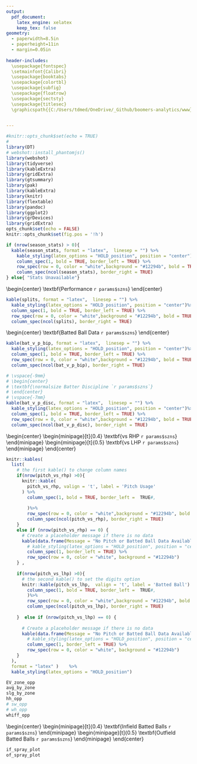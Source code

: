 ```yaml
---
output:
  pdf_document: 
    latex_engine: xelatex
    keep_tex: false
geometry: 
  - paperwidth=8.5in
  - paperheight=11in
  - margin=0.05in 
 
header-includes:
  \usepackage{fontspec}
  \setmainfont{Calibri}
  \usepackage{booktabs}
  \usepackage{colortbl}
  \usepackage{subfig}
  \usepackage{floatrow}
  \usepackage{sectsty}
  \usepackage{titlesec}
  \graphicspath{{C:/Users/tdmed/OneDrive/_Github/boomers-analytics/www}}
 

---
```

```r
#knitr::opts_chunk$set(echo = TRUE)
#
library(DT)
# webshot::install_phantomjs()
library(webshot)
library(tidyverse)
library(kableExtra)
library(gridExtra)
library(gtsummary)
library(pak)
library(kableExtra)
library(knitr)
library(flextable)
library(pandoc)
library(ggplot2)
library(grDevices)
library(gridExtra)
opts_chunk$set(echo = FALSE)
knitr::opts_chunk$set(fig.pos = '!h')
```

\begin{minipage}{0.2\textwidth}
\centering
\includegraphics[width=1.5cm, height=1.5cm]{`r params$team_logo`}
\end{minipage}
\hfill 
\begin{minipage}{0.5\textwidth}
\begin{center}
\textbf{\fontsize{24}{24}\selectfont `r params$hitter` - `r params$batter_side` }
\end{center}
\end{minipage}
\hfill
\begin{minipage}{0.2\textwidth}
\centering
\includegraphics[width=2.5cm, height=1.5cm]{fllogo2}
\end{minipage}

\vspace{-7mm} 

\begin{center}
\textbf{\normalsize Season Stats}
\end{center}
\vspace{-6mm} 
```r

if (nrow(season_stats) > 0){
  kable(season_stats, format = "latex",  linesep = "") %>%
    kable_styling(latex_options = "HOLD_position", position = "center")%>%
    column_spec(1, bold = TRUE, border_left = TRUE) %>%
    row_spec(row = 0, color = "white",background = "#12294b", bold = TRUE) %>%
    column_spec(ncol(season_stats), border_right = TRUE)
} else{ "Stats Unavailable"}
```
\vspace{-9mm} 
\begin{center}
\textbf{\normalsize Performance `r params$szns`}
\end{center}
\vspace{-6mm} 
```r

kable(splits, format = "latex",  linesep = "") %>%
  kable_styling(latex_options = "HOLD_position", position = "center")%>%
  column_spec(1, bold = TRUE, border_left = TRUE) %>%
  row_spec(row = 0, color = "white",background = "#12294b", bold = TRUE) %>%
  column_spec(ncol(splits), border_right = TRUE)
```
\vspace{-9mm} 
\begin{center}
\textbf{\normalsize Batted Ball Data `r params$szns`}
\end{center}
\vspace{-6mm} 
```r

kable(bat_v_p_bip, format = "latex",  linesep = "") %>%
  kable_styling(latex_options = "HOLD_position", position = "center")%>%
  column_spec(1, bold = TRUE, border_left = TRUE) %>%
  row_spec(row = 0, color = "white",background = "#12294b", bold = TRUE) %>%
  column_spec(ncol(bat_v_p_bip), border_right = TRUE)
```


```r
# \vspace{-9mm} 
# \begin{center}
# \textbf{\normalsize Batter Discipline `r params$szns`}
# \end{center}
# \vspace{-7mm} 
kable(bat_v_p_disc, format = "latex",  linesep = "") %>%
  kable_styling(latex_options = "HOLD_position", position = "center")%>%
  column_spec(1, bold = TRUE, border_left = TRUE) %>%
  row_spec(row = 0, color = "white",background = "#12294b", bold = TRUE) %>%
  column_spec(ncol(bat_v_p_disc), border_right = TRUE)
```
\vspace{-9mm} 

\begin{center}
\begin{minipage}[t]{0.4\textwidth}
\centering
\textbf{\normalsize vs RHP `r params$szns`}
\end{minipage}
\hfill
\begin{minipage}[t]{0.5\textwidth}
\centering
\textbf{\normalsize vs LHP `r params$szns`}
\end{minipage}
\end{center}
\vspace{-7mm} 

```r

knitr::kables(
  list(
    # the first kable() to change column names
    if(nrow(pitch_vs_rhp) >0){
      knitr::kable(
        pitch_vs_rhp, valign = 't', label = 'Pitch Usage'
      ) %>%
        column_spec(1, bold = TRUE, border_left =  TRUE#,
             
        )%>%
        row_spec(row = 0, color = "white",background = "#12294b", bold = TRUE) %>%
        column_spec(ncol(pitch_vs_rhp), border_right = TRUE)
    }
    else if (nrow(pitch_vs_rhp) == 0) {
      # Create a placeholder message if there is no data
      kable(data.frame(Message = "No Pitch or Batted Ball Data Available vs Right Handed Pitchers"), valign = 't',  format = "latex", linesep = "") %>%
        # kable_styling(latex_options = "HOLD_position", position = "center") %>%
        column_spec(1, border_left = TRUE) %>%
        row_spec(row = 0, color = "white", background = "#12294b") 
    } ,
    
    if(nrow(pitch_vs_lhp) >0){
      # the second kable() to set the digits option
      knitr::kable(pitch_vs_lhp,  valign = 't', label = 'Batted Ball') %>%
        column_spec(1, bold = TRUE, border_left =  TRUE#, 
        )%>%
        row_spec(row = 0, color = "white",background = "#12294b", bold = TRUE) %>%
        column_spec(ncol(pitch_vs_lhp), border_right = TRUE) 
      
    }  else if (nrow(pitch_vs_lhp) == 0) {
      
      # Create a placeholder message if there is no data
      kable(data.frame(Message = "No Pitch or Batted Ball Data Available vs Left Handed Pitchers"),valign = 't',format = "latex", linesep = "") %>%
        # kable_styling(latex_options = "HOLD_position", position = "center") %>%
        column_spec(1, border_left = TRUE) %>%
        row_spec(row = 0, color = "white", background = "#12294b") 
    } 
  ), 
  format = "latex" )    %>%
  kable_styling(latex_options = "HOLD_position")

```
\vspace{-6mm} 

```r
EV_zone_opp
avg_by_zone
slg_by_zone
hh_opp
# sw_opp
# wh_opp
whiff_opp
```
\vspace{-12mm} 

\begin{center}
\begin{minipage}[t]{0.4\textwidth}
\centering
\textbf{\normalsize Infield Batted Balls `r params$szns`}
\end{minipage}
\hfill
\begin{minipage}[t]{0.5\textwidth}
\centering
\textbf{\normalsize Outfield Batted Balls `r params$szns`}
\end{minipage}
\end{center}

\vspace{-5mm} 

```r
if_spray_plot
of_spray_plot
```

\vspace{-8mm} 


